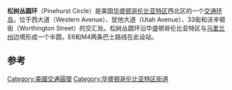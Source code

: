 '''松树丛圆环'''（Pinehurst Circle）是美国[[华盛顿哥伦比亚特区|华盛顿哥伦比亚特区]]西北区的一个[[交通环岛|交通环岛]]，位于西大道（Western Avenue）、犹他大道（Utah Avenue）、33街和沃辛顿街（Worthington Street）的交汇处。松树丛圆环沿华盛顿哥伦比亚特区与[[马里兰州|马里兰州]]边境形成一个半圆，E6和M4两条巴士路线在此设站。

==参考==
{{Coord|38.9757|-77.066|display=title|region:US-DC_type:landmark}}

{{华盛顿哥伦比亚特区街道}}
[[Category:美國交通圓環|Category:美國交通圓環]]
[[Category:华盛顿哥伦比亚特区街道|Category:华盛顿哥伦比亚特区街道]]